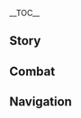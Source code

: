 {{CharacterTabs}}
{{LanguageTabs}}

__TOC__
==Story==
{{VO/Story
|character           = Aloy
|language            = ko
|name                = 에일로이

|vo_01_01_title      = 첫 만남…
|vo_01_01_subtitle   = Hello
|vo_01_01_file       = VO_{language}{character} Hello.ogg
|vo_01_01_tx         = 난 에일로이. 이 세상에 대해 잘 모르지만, 내 활과 화살은 언제나 널 위해 대기하고 있어. 내가 필요하다면 최선을 다해 도울게
|vo_01_01_rm         = Nan Eilloi. I sesang'e daehae jal moreujiman, nae hwalgwa hwasareun eonjena neol wihae daegihago isseo. Naega piryohadamyeon choeseoneul dahae doulge
|vo_01_01_tl         = I'm Aloy. I don't know well about this world, but my bow and arrow are always waiting for you. If you need me, I'll help you as much as I can.

|vo_02_01_title      = 잡담・몸풀기
|vo_02_01_subtitle   = Chat: Moving Out
|vo_02_01_file       = VO_{language}{character} Chat - Moving Out.ogg
|vo_02_01_tx         = 멍하니 서 있지 말고 움직여
|vo_02_01_rm         = Meonghani seo itji malgo umjigyeo
|vo_02_01_tl         = Don't stand there and move.

|vo_02_02_title      = 잡담・도움
|vo_02_02_subtitle   = Chat: Help
|vo_02_02_file       = VO_{language}{character} Chat - Help.ogg
|vo_02_02_tx         = 여기서 멈출 수 없어. 우리 도움이 필요한 사람이 있다고
|vo_02_02_rm         = Yeogiseo meomchul su eopsseo. Uri doumi piryohan sarami itdago
|vo_02_02_tl         = We can't stop here. There is someone who needs our help.

|vo_03_01_title      = 비가 올 때…
|vo_03_01_subtitle   = When It Rains
|vo_03_01_file       = VO_{language}{character} When It Rains.ogg
|vo_03_01_tx         = 비는 더러움을 씻겨주지
|vo_03_01_rm         = Bineun deoroumeul ssitgyeojuji
|vo_03_01_tl         = Rain washes off dirt.

|vo_03_02_title      = 비가 그친 후…
|vo_03_02_subtitle   = After the Rain
|vo_03_02_file       = VO_{language}{character} After the Rain.ogg
|vo_03_02_tx         = 비가 멎었군. 몸을 말려야겠어
|vo_03_02_rm         = Biga meojeotgun. Momeul mallyeoyagesseo
|vo_03_02_tl         = The rain has stopped. I must dry my body.

|vo_03_03_title      = 눈이 올 때…
|vo_03_03_subtitle   = When It Snows
|vo_03_03_file       = VO_{language}{character} When It Snows.ogg
|vo_03_03_tx         = 눈이 올 땐 세상이 고요해지는 것 같아
|vo_03_03_rm         = Nuni ol ttaen sesang'i goyohaejineun geot gata
|vo_03_03_tl         = When it snows, it seems like the world is becoming silent.

|vo_03_04_title      = 바람이 불 때…
|vo_03_04_subtitle   = When It's Windy
|vo_03_04_file       = VO_{language}{character} When It's Windy.ogg
|vo_03_04_tx         = 또 바람이 부네. 바람을 맞으며 숨 쉬는 건 정말 상쾌해
|vo_03_04_rm         = Tto barami bune. Barameul majeumyeo sum swineun geon jeongmal sangkwaehae
|vo_03_04_tl         = It's windy again. It's so refreshing to breathe while the wind blows.

|vo_03_05_title      = 강풍이 불 때…
|vo_03_05_subtitle   = When the Wind Is Blowing
|vo_03_05_file       = VO_{language}{character} When the Wind Is Blowing.ogg
|vo_03_05_tx         = 바람이 세졌어. 얼굴 베일 것 같아
|vo_03_05_rm         = Barami sejyeosseo. Eolgul beil geot gata
|vo_03_05_tl         = The wind became stronger. I feel like my face is going to get cut.

|vo_04_01_title      = 아침 인사…
|vo_04_01_subtitle   = Good Morning
|vo_04_01_file       = VO_{language}{character} Good Morning.ogg
|vo_04_01_tx         = 좋은 아침이야. 세상이 다시 활기차졌군. 나도 그렇고
|vo_04_01_rm         = Joeun achimiya. Sesang'i dasi hwalgichajyeotgun. Nado geureotgo
|vo_04_01_tl         = Good morning. The world became vibrant again. So am I.

|vo_04_02_title      = 점심 인사…
|vo_04_02_subtitle   = Good Afternoon
|vo_04_02_file       = VO_{language}{character} Good Afternoon.ogg
|vo_04_02_tx         = 반나절이나 지났어. 아직 할 일이 많은데
|vo_04_02_rm         = Bannajeorina jinasseo. Ajik hal iri maneunde
|vo_04_02_tl         = Half a day has passed. There are still so many things to do.

|vo_04_03_title      = 저녁 인사…
|vo_04_03_subtitle   = Good Evening
|vo_04_03_file       = VO_{language}{character} Good Evening.ogg
|vo_04_03_tx         = 해가 저물었네. 곧 별이 뜰 거야
|vo_04_03_rm         = Haega jeomureotne. Got byeori tteul geoya
|vo_04_03_tl         = The sun went down. Stars will appear soon.

|vo_04_04_title      = 굿나잇…
|vo_04_04_subtitle   = Good Night
|vo_04_04_file       = VO_{language}{character} Good Night.ogg
|vo_04_04_tx         = 밤이네, 이제 자야지. 별빛을 빌려 움직일 게 아니라면
|vo_04_04_rm         = Bamine, ije jayaji. Byeolbicheul billyeo umijigil ge aniramyeon
|vo_04_04_tl         = It's night, gotta sleep. Unless you are going to move by borrowing the starlight.

|vo_05_01_title      = 에일로이 자신에 대해…
|vo_05_01_subtitle   = About {character}
|vo_05_01_file       = VO_{language}{character} About {character}.ogg
|vo_05_01_tx         = 난 어릴 때부터 추방된 신세라서 그동안 많이 힘들었지. 하지만 여긴 나 같은 외지인에게도 잘해줘. 내가 태어났던 곳보다 훨씬 친절해서… 좋아
|vo_05_01_rm         = Nan eoril ttaebuteo chubangdoen sinseraseo geudong'an mani himdeureotji. Hajiman yeogin na gateun oeji'inegedo jalhaejwo. Naega tae'eonatdeon gotboda hwolssin chinjeolhaeseo... joa
|vo_05_01_tl         = It's been a hard time for me since I have been banished from when I was young. But this place is nice to an outlander like me, too. Because it's kinder than the place I was born... I like it.

|vo_06_01_title      = 우리에 대해・행동
|vo_06_01_subtitle   = About Us: Action
|vo_06_01_file       = VO_{language}{character} About Us - Action.ogg
|vo_06_01_tx         = 난 생명을 죽이기 위해서가 아니라 살리기 위해서 움직여. 그래서 너와 함께 싸우는 거야
|vo_06_01_rm         = Nan saengmyeong'eul jugigi wihaeseoga anira salligi wihaeseo umjigyeo. Geuraeseo neowa hamkke ssauneun geoya
|vo_06_01_tl         = I take action to save lives, not to kill them. So that's why I'm fighting with you

|vo_06_02_title      = 우리에 대해・서약
|vo_06_02_subtitle   = About Us: Oath
|vo_06_02_friendship = 6
|vo_06_02_file       = VO_{language}{character} About Us - Oath.ogg
|vo_06_02_tx         = 맹세 같은 건 좀 촌스럽잖아. 그래도 네가 원한다면 너와 함께하겠다고 맹세할게
|vo_06_02_rm         = Maengse gateun geon jom chonseureopjana. Geuraedo nega wonhandamyeon neowa hamkkehagetdago maengsehalge
|vo_06_02_tl         = A vow is a bit out of style. But if you want it, I'll vow that I will be with you.

|vo_06_03_title      = 우리에 대해・전진
|vo_06_03_subtitle   = About Us: Moving Forward
|vo_06_03_friendship = 6
|vo_06_03_file       = VO_{language}{character} About Us - Moving Forward.ogg
|vo_06_03_tx         = 난 내 전부를 걸고 너와 끝까지 함께 가겠어. 주저하거나 널 저버리는 일은 없을 거야
|vo_06_03_rm         = 
|vo_06_03_tl         = I will bet everything that I have and head towards the end with you. I won't ever hesitate or abandon you.

|vo_07_01_title      = 하고 싶은 이야기…
|vo_07_01_subtitle   = Something to Share
|vo_07_01_file       = VO_{language}{character} Something to Share.ogg
|vo_07_01_tx         = 공유할 만한 게 있다면, 그건 내 활과 화살이지. 난 누군가를 돕기 위해서만 이걸 사용해
|vo_07_01_rm         = Gong'yuhal manhan ge itdamyeon, geugeon nae hwalgwa hwasariji. Nan nugungareul dopgi wihaeseoman igeol sayonghae
|vo_07_01_tl         = If there is something I can share, that's my bow and arrow. I only use it to help someone

|vo_07_02_title      = 흥미있는 일…
|vo_07_02_subtitle   = Interesting Things
|vo_07_02_file       = VO_{language}{character} Interesting Things.ogg
|vo_07_02_tx         = 내가 살던 세계처럼 이곳의 과거에도 비밀이 많구나. 시간이 충분하다면 이 비밀들을 전부 밝혀내겠어
|vo_07_02_rm         = Naega saldeon segyecheoreom igosui gwageoedo bimiri mankuna. Sigani chungbunhadamyeon i bimildeureul jeonbu balkyeonaegesseo
|vo_07_02_tl         = There are many secrets in this place's past like the world I used to live in. If there is enough time, I shall reveal all the secrets here.

|vo_09_01_title      = 에일로이에 대해 알기・첫 번째
|vo_09_01_subtitle   = More About {character}: I
|vo_09_01_file       = VO_{language}{character} More About {character} - 01.ogg
|vo_09_01_tx         = 난 사적인 이야기는 서툴러. 눈앞의 임무가 중점이야
|vo_09_01_rm         = Nan sajeogin iyagineun seotulleo. Nunapui immuga jungjeomiya
|vo_09_01_tl         = I'm not good at private words. The quest in front of me is most important.

|vo_09_02_title      = 에일로이에 대해 알기・두 번째
|vo_09_02_subtitle   = More About {character}: II
|vo_09_02_friendship = 3
|vo_09_02_file       = VO_{language}{character} More About {character} - 02.ogg
|vo_09_02_tx         = 난 부모가 없어. 로스트라는 분이 날 키워주셨지. 엄격하지만 마음은 따뜻한 사람이야, 시원시원하고. 그는 내게 많은 걸 가르쳐줬어. 응… 정말 그립네
|vo_09_02_rm         = Nan bumoga eopsseo. Loseuteuraneun buni nal kiwojusyeotji. Eomgyeokhajiman maeumeun ttatteuthan saramiya, siwonsiwonhago. Geuneun naege maneul geol gareuchyeojwosseo
|vo_09_02_tl         = I don't have parents. Lost raised me. He is strict but has a warm heart, and also very straightforward. He taught me many things. Yeah... I miss him a lot.

|vo_09_03_title      = 에일로이에 대해 알기・세 번째
|vo_09_03_subtitle   = More About {character}: III
|vo_09_03_friendship = 4
|vo_09_03_file       = VO_{language}{character} More About {character} - 03.ogg
|vo_09_03_tx         = 예전에 난 꽤 오랫동안 생모를 찾았지만, 결국 찾지 못했어. 대신 아주 오래된 메시지를 찾았지. 내… 「클론 모체」가 남긴 거였어. 그 메시지를 들어보니 그녀는 날 아주 잘 아는 것 같았지. 날 격려해주는 느낌도 들었고
|vo_09_03_rm         = Yejeone nan kkwae oraetdongan saengmoreul chajatjiman, gyeolguk chatji mothaesseo. Daesin aju oraedoen mesijireul chajatji. Nae... "Keullon Moche"ga namgin geoyeosseo. Geu mesijireul deureoboni geunyeoneun nal aju jal anuen geot gatatji. Nal gyeokryeohaejuneun neukkimdo deureotgo
|vo_09_03_tl         = A long time ago I tried to find my biological mother for a long time, but I eventually couldn't. Instead, I found a very old message. It was... left by my "Clone Mother". As I listened to the message, it seemed like she knew me well. It also felt like the message was encouraging me.

|vo_09_04_title      = 에일로이에 대해 알기・네 번째
|vo_09_04_subtitle   = More About {character}: IV
|vo_09_04_friendship = 5
|vo_09_04_file       = VO_{language}{character} More About {character} - 04.ogg
|vo_09_04_tx         = 난 친구 없이 컸어. 나중에 여행하다 많은 사람을 만났지만, 그 세계를 떠날 때도 그들과 친밀한 사이는 아니었어. 그래서 너와 이렇게 오랜 시간을 보내며 친구가 될 수 있어서 정말 기뻐
|vo_09_04_rm         = Nan chin'gu eopssi keosseo. Najung'e yeohaenghada maneun sarameul mannatjiman, geu segyereul tteonal ttaedo geudeulgwa chinmilhan saineun anieosseo. Geuraeseo neowa ireotge oraen siganeul bonaemyeo chin'guga doel su isseoseo jeongmal gippeo
|vo_09_04_tl         = I grew up without friends. I met many people while travelling later on, but I weren't that close with them when I left that world. So I am very happy that we could spend lots of time with you and become friends.

|vo_09_05_title      = 에일로이에 대해 알기・다섯 번째
|vo_09_05_subtitle   = More About {character}: V
|vo_09_05_friendship = 6
|vo_09_05_file       = VO_{language}{character} More About {character} - 05.ogg
|vo_09_05_tx         = 난 사람을 쉽게 믿지 않지만 넌 믿을 수 있어. 넌 내 진정한 파트너야. 내가 남을 이렇게 평가하는 건 드문 일이라고
|vo_09_05_rm         = Nan sarameul swipge mitji anchiman neon mideul su isseo. Neon nae jinjeonghan pateuneoya. Naega nameul ireotge pyeonggahaneun geon deumun irirago
|vo_09_05_tl         = I don't trust people that easily, but I can trust you. You're my real partner. It is a rare thing that I value other people like this.

|vo_10_01_title      = 에일로이의 취미…
|vo_10_01_subtitle   = {character}'s Hobbies
|vo_10_01_file       = VO_{language}{character} Hobbies.ogg
|vo_10_01_tx         = 내 취미가 뭔지 잘 모르겠어. 「고전 읽기」 정도? 음… 그러니까 역사 같은 거
|vo_10_01_rm         = Nae chwimiga mwonji jal moreugesseo. "Gojeon Ilgi" jeongdo? Eum... Geureonikka yeoksa gateun geo
|vo_10_01_tl         = I don't know what's my hobby. Something like "Reading Classics"? Uhh... Basically things such as history.

|vo_10_02_title      = 에일로이의 고민…
|vo_10_02_subtitle   = {character}'s Troubles
|vo_10_02_file       = VO_{language}{character} Troubles.ogg
|vo_10_02_tx         = 내 자신의 세계 말고 구해야 할 세계가 또 늘어서. 시간이 늘 부족해
|vo_10_02_rm         = Nae jasin-ui segye malgo guhaeya hal segyega tto neureoseo. Sigani neul bujokhae
|vo_10_02_tl         = There is another world I should save other than my own world. Time is always running out.

|vo_10_03_title      = 좋아하는 음식…
|vo_10_03_subtitle   = Favorite Food
|vo_10_03_file       = VO_{language}{character} Favorite Food.ogg
|vo_10_03_tx         = 난 있는 대로 먹어. 굶지만 않는다면 뭐든 상관없어
|vo_10_03_rm         = Nan itneun daero meogeo. Gumjiman annuendamyeon mwodeun sanggwaneopsseo
|vo_10_03_tl         = I eat what's there. Unless I'm starved, I'm fine with anything.

|vo_10_04_title      = 싫어하는 음식…
|vo_10_04_subtitle   = Least Favorite Food
|vo_10_04_file       = VO_{language}{character} Least Favorite Food.ogg
|vo_10_04_tx         = 전에 「오세람 고기스튜」를 한번 먹어 봤는데, 너무 걸쭉하더라고… 웩
|vo_10_04_rm         = Jeone "Oseram Gogiseutyu"reul hanbeon meogeo bwatneunde, neomu geoljjukhadeorago... wek
|vo_10_04_tl         = I have eaten "Oseram Meat Stew" once before, it was too thick... ugh.

|vo_11_01_title      = 생일…
|vo_11_01_subtitle   = Birthday
|vo_11_01_file       = VO_{language}{character} Birthday.ogg
|vo_11_01_tx         = 난 생일을 챙긴 적이 없는 것 같아. 내가 태어난 세계에서는 어머니를 기리지 자신의 생일을 축하하진 않거든. 하지만 어쨌든, 응… 생일 축하해
|vo_11_01_rm         = Nan saeng'ireul chaenggin jeogi eopneun geot gata. Naega tae'eonan segye'eseoneun eomeonireul giriji jasin-ui saeng'ireul chukhahajin ankeodeun. Hajiman eojjaetdeun, eung... saeng'il chukhahae
|vo_11_01_tl         = I've never had a special thought on birthdays. In the world I am born, you celebrate your mothers, not your own birthday. But anyways, yeah... happy birthday.

|vo_12_01_title      = 돌파의 느낌・기
|vo_12_01_subtitle   = Feelings About Ascension: Intro
|vo_12_01_ascension  = 1
|vo_12_01_file       = VO_{language}{character} Feelings About Ascension - 01.ogg
|vo_12_01_tx         = 좋아, 진전이 제법 있어. 하지만 여기서 멈출 순 없지
|vo_12_01_rm         = Joa, jinjeoni jebeop isseo. Hajiman yeogiseo meomchul sun eopji
|vo_12_01_tl         = Good, there is quite a lot of progress. But I can't stop here.

|vo_12_02_title      = 돌파의 느낌・승
|vo_12_02_subtitle   = Feelings About Ascension: Building Up
|vo_12_02_ascension  = 2
|vo_12_02_file       = VO_{language}{character} Feelings About Ascension - 02.ogg
|vo_12_02_tx         = 성장하고 더 강해지는 건 좋은 일이야
|vo_12_02_rm         = Seongjanghago deo ganghaejineun geon joeun iriya
|vo_12_02_tl         = Growing up and being stronger is a good thing.

|vo_12_03_title      = 돌파의 느낌・전
|vo_12_03_subtitle   = Feelings About Ascension: Climax
|vo_12_03_ascension  = 4
|vo_12_03_file       = VO_{language}{character} Feelings About Ascension - 03.ogg
|vo_12_03_tx         = 아무리 뛰어난 사냥꾼이라도 더 발전할 수 있어. 지금에 만족해서 배움을 멈추면 안 돼
|vo_12_03_rm         = Amuri ttwieonan sanyangkkunirado deo baljeonhal su isseo. Jigeume manjokhaeseo baeumeul meomchumyeon an dwae
|vo_12_03_tl         = Even a skilled hunter can develop further. You cannot stop learning by being satisfied of how you are now.

|vo_12_04_title      = 돌파의 느낌・결
|vo_12_04_subtitle   = Feelings about Ascension: Conclusion
|vo_12_04_ascension  = 6
|vo_12_04_file       = VO_{language}{character} Feelings About Ascension - 04.ogg
|vo_12_04_tx         = 너와 막 여행을 시작했을 때, 넌 내가 모르는 세계에서 온 낯선 사람일 뿐이었어. 하지만 지금은 많은 걸 함께 한 친구지. 약속할게. 내 활과 화살은 언제나 너와 함께할 거야
|vo_12_04_rm         = Neowa mak yeohaeng'eul sijakhaesseul ttae, neon naega moreuneun segye'eseo on natseon saramil ppunieosseo. Hajiman jigeumeun maneun geol hamkke han chin'guji. Yaksokhalge. Nae hwalgwa hwasareul eonjena neowa hamkkehal geoya
|vo_12_04_tl         = When I just started travelling with you, you were just a stranger from a world I don't know. But now you're a friend that has gone through many thing with me. Promise, my bow and arrow will always be with you.
}}

==Combat==
{{Combat VO
|character           = Aloy
|language            = ko

|skill_1_tx          = 폭발할지도 몰라
|skill_1_rm          = Pokbalhaljido molla
|skill_1_tl          = It might explode.
|skill_2_tx          = 사냥꾼의 장난감이지
|skill_2_rm          = Sanyangkkun-ui jangnamgamiji
|skill_2_tl          = It's a hunter's toy.
|skill_3_tx          = 이거 본 적 있어?
|skill_3_rm          = Igeo bon jeok isseo?
|skill_3_tl          = Have you seen this?

|burst_1_tx          = 속박한다!
|burst_1_rm          = Sokbakhanda!
|burst_1_tl          = Restrain!
|burst_2_tx          = 새로운 스킬이군
|burst_2_rm          = Saeroun seukirigun
|burst_2_tl          = It's a new skill.
|burst_3_tx          = 여기가 내 사냥터야!
|burst_3_rm          = Yeogiga nae sanyangteoya!
|burst_3_tl          = This is my hunting place!

|sprint-s_1_file     = Sprint Start 01,Sprint Start 02,Sprint Start 03

|glider_1_tx         = 이거 제법 괜찮잖아
|glider_1_rm         = Igeo jebeop gwaenchanjana
|glider_1_tl         = This is quite good.
|glider_2_file       = Deploying Wind Glider 02,Deploying Wind Glider 03

|chest_1_tx          = 음… 꽤 쓸 만한 물건이야
|chest_1_rm          = Eum... kkwae sseul manan mulgeoniya
|chest_1_tl          = Hmm... it seems pretty usable.
|chest_2_tx          = 이건 먹을 거고… 이건 쓸 만한 것들이네…
|chest_2_rm          = Igeon meogeul geogo... Igeon sseul manan geotdeurine...
|chest_2_tl          = This is food... And this seems fit for use...
|chest_3_tx          = 대체 누가 여기 둔 거지…
|chest_3_rm          = Daeche nuga yeogi dun geoji...
|chest_3_tl          = Who left it here...

|low-hp_1_tx         = 까다로운 사냥감이군…
|low-hp_1_rm         = Kkadaroun sanyanggamigun...
|low-hp_1_tl         = This is a choosy game...
|low-hp_2_tx         = 약점이 어디지…
|low-hp_2_rm         = Yakjeomi eodiji...
|low-hp_2_tl         = Where is the weak point...
|low-hp_3_tx         = 방심했어…
|low-hp_3_rm         = Bangsimhaesseo...
|low-hp_3_tl         = I let my guard down...

<!-- Ally at Low HP -->
|ally-low-hp_1_tx    = 조심해!
|ally-low-hp_1_tl    = Be careful!
|ally-low-hp_1_rm    = Josimhae!
|ally-low-hp_2_tx    = 무모한 짓은 그만둬!
|ally-low-hp_2_tl    = Stop doing reckless things!
|ally-low-hp_2_rm    = Mumohan jiseun geumandwo!

|fallen_1_tx         = 뭐가… 잘못된 거지…
|fallen_1_rm         = Mwoga... Jalmotdoen geoji...
|fallen_1_tl         = What... Was wrong...
|fallen_2_tx         = 미안해…
|fallen_2_rm         = Mianhae...
|fallen_2_tl         = Sorry...
|fallen_3_tx         = 사냥 실패…
|fallen_3_rm         = Sanyang silpae...
|fallen_3_tl         = I had failed to hunt...

|hit-l_1_tx          = 윽…
|hit-l_1_rm          = Euk...
|hit-l_1_tl          = Ugh...
|hit-l_2_tx          = 이쯤이야…
|hit-l_2_rm          = Ijjeumiya...
|hit-l_2_tl          = This is fine...
|hit-l_3_file        = Light Hit Taken 03,Light Hit Taken 04,Light Hit Taken 05,Light Hit Taken 06

|hit-h_1_tx          = 윽!
|hit-h_1_rm          = Euk!
|hit-h_1_tl          = Ugh!
|hit-h_2_tx          = 좀 성가시군…
|hit-h_2_rm          = Jom seonggasigun...
|hit-h_2_tl          = This is a bit annoying...
|hit-h_3_file        = Heavy Hit Taken 03,Heavy Hit Taken 04,Heavy Hit Taken 05,Heavy Hit Taken 06

|join_1_tx           = 이번에는 어딜 가 볼까?
|join_1_rm           = Ibeoneneun eodil ga bolkka?
|join_1_tl           = Where shall we go this time?
|join_2_tx           = 에일로이, 사냥에 참가하지
|join_2_rm           = Eilloi, sanyang'e chamgahaji
|join_2_tl           = Aloy, participating in the hunt.
|join_3_tx           = 도움이 필요해?
|join_3_rm           = Doumi piryohae?
|join_3_tl           = Do you need any help?

|idle_1_file         = Standby 01

|atk-l_1_file        = Light Attack 01,Light Attack 02,Light Attack 03,Light Attack 04,Light Attack 05,Light Attack 06,Light Attack 07

|atk-m_1_file        = Mid Attack 01,Mid Attack 02,Mid Attack 03

|atk-h_1_file        = Heavy Attack 01,Heavy Attack 02,Heavy Attack 03

|climb_1_file        = Climbing 01,Climbing 02,Climbing 03,Climbing 04,Climbing 05

|climb-b_1_file      = Climbing Breath 01,Climbing Breath 02,Climbing Breath 03

|jump_1_file         = Jumping 01,Jumping 02,Jumping 03,Jumping 04,Jumping 05
}}

==Navigation==
{{Character Navbox|link type=vo-ko}}